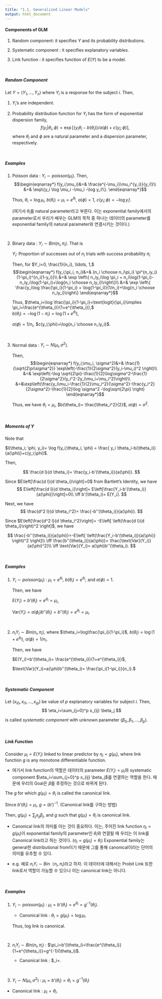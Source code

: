 ```yaml
---
title: "1.1. Generalized Linear Models"
output: html_document
---
```




#### Components of GLM

1. Random component: it specifies $Y$ and its probability distributions.

2. Systematic component : it specifies explanatory variables.

3. Link function : it specifies function of $E(Y)$ to be a model.


&nbsp;&nbsp;

##### Random Component

Let $Y=(Y_1,\ldots,Y_n)$ where $Y_i$ is a response for the subject $i$. Then,

1. $Y_i$'s are independent.

2. Probability distribution function for $Y_i$ has the form of exponential dispersion family,
$$\begin{equation*}
f(y_i|\theta_i, \phi)= \exp[\{y_i\theta_i-b(\theta_i)\}/a(\phi)+c(y_i;\phi)],
\end{equation*}$$
where $\theta_i$ and $\phi$ are a natural parameter and a dispersion parameter, respectively.

&nbsp;&nbsp;

##### Examples
1. Poisson data : $Y_i \sim poisson(\mu_i)$. Then,
    $$\begin{eqnarray*}
      f(y_i;\mu_i)&=& \frac{e^{-\mu_i}\mu_i^{y_i}}{y_i!}\\
      &=& \exp\{y_i \log \mu_i -\mu_i -\log y_i!\}.
    \end{eqnarray*}$$
    
      Thus, $\theta_i=\log \mu_i$, $b(\theta_i)=\mu_i=e^{\theta_i}$, $a(\phi)=1$, $c(y_i;\phi)= -\log y_i!$.
    
     (여기서 $\theta_i$를 natural parameter라고 부른다. 이는 exponential family에서의 parameter로서 우리가 배우는 GLM의 목적 중 하나는 데이터의 parameter를 exponential family의 natural parameter와 연결시키는 것이다.) 
    
&nbsp;
    
2. Binary data : $Y_i \sim Bin(n_i, \pi_i)$. That is

      $Y_i$: Proportion of successes out of $n_i$ trials with success probability $\pi_i$ 
      
      Then, for $Y_i=0, \frac{1}{n_i}, \ldots, 1,$
      $$\begin{eqnarray*}
      f(y_i;\pi_i, n_i)&=& {n_i \choose n_i\pi_i} \pi^{n_iy_i}(1-\pi_i)^{n_i(1-y_i)}\\
                       &=& \exp \left\{ n_iy_i\log \pi_i + n_i\log(1-\pi_i)-n_iy_i\log(1-\pi_i)+\log{n_i \choose n_iy_i}\right\}\\
                       &=& \exp \left\{ \frac{y_i\log \frac{\pi_i}{1-\pi_i} + \log(1-\pi_i)}{1/n_i}+\log{n_i \choose n_iy_i}\right\}
      \end{eqnarray*}$$
    
      Thus, $\theta_i=\log \frac{\pi_i}{1-\pi_i}=\text{logit}{\pi_i}\implies \pi_i=\frac{e^{\theta_i}}{1+e^{\theta_i}},$     
      $b(\theta_i)= -\log(1-\pi_i)=\log(1+e^{\theta_i}),$
      
      $a(\phi)=1/n_i$, $c(y_i;\phi)=\log{n_i \choose n_iy_i}$.

&nbsp;

3. Normal data : $Y_i \sim N(\mu_i, \sigma^2)$.

      Then, 
      $$\begin{eqnarray*}
      f(y_i;\mu_i, \sigma^2)&=& \frac{1}{\sqrt{2\pi\sigma^2}} \exp\left(-\frac{1}{2\sigma^2}(y_i-\mu_i)^2 \right)\\
                       &=& \exp\left(-\log \sqrt{2\pi}-\frac{1}{2}\log\sigma^2-\frac{1}{2\sigma^2}(y_i^2-2y_i\mu_i+\mu_i^2)\right)\\
                       &=&\exp\left(\frac{y_i\mu_i-\frac{1}{2}\mu_i^2}{\sigma^2}-\frac{y_i^2}{2\sigma^2}-\frac{1}{2}\log \sigma^2 -\log\sqrt{2\pi} \right)
      \end{eqnarray*}$$
    
     Thus, we have $\theta_i=\mu_i$, $b(\theta_i)= \frac{\theta_i^2}{2}$, $a(\phi)=\sigma^2$.
     


&nbsp;&nbsp;

##### Moments of $Y$

Note that

$l(\theta_i; \phi, y_i)= \log f(y_i;\theta_i, \phi) = \frac{ y_i \theta_i-b(\theta_i)}{a(\phi)}+c(y_i;\phi)$.

Then,

$$
\frac{d l}{d \theta_i}= \frac{y_i-b'(\theta_i)}{a(\phi)}.
$$

Since $E\left[\frac{d l}{d \theta_i}\right]=0$ from Bartlett's Identity, we have
$$
E\left[\frac{d l}{d \theta_i}\right]= E\left[\frac{Y_i-b'(\theta_i)}{a(\phi)}\right]=0\\
\iff b'(\theta_i)= E[Y_i].
$$

Next, we have
$$
\frac{d^2 l}{d \theta_i^2}= \frac{-b''(\theta_i)}{a(\phi)}.
$$

Since $E\left[\frac{d^2 l}{d \theta_i^2}\right]= -E\left[ \left(\frac{d l}{d \theta_i}\right)^2 \right]$, we have

$$
\frac{-b''(\theta_i)}{a(\phi)}=-E\left[ \left(\frac{Y_i-b'(\theta_i)}{a(\phi)} \right)^2 \right]\\
\iff \frac{b''(\theta_i)}{a(\phi)}= \frac{\text{Var}(Y_i)}{a(\phi)^2}\\
\iff \text{Var}(Y_i)= a(\phi)b''(\theta_i).
$$

&nbsp;&nbsp;

##### Examples

1. $Y_i\sim poisson(\mu_i)$ : $\mu_i=e^{\theta_i}$, $b(\theta_i)= e^{\theta_i}$, and $a(\phi)=1$.

      Then, we have
      
      $E(Y_i)= b'(\theta_i)=e^{\theta_i}=\mu_i$,
      
      $\text{Var}(Y_i)=a(\phi_i)b''(\theta_i)= b''(\theta_i)=e^{\theta_i}=\mu_i$.
      
&nbsp;
      
2. $n_iY_i\sim Bin(n_i, \pi_i)$, where $\theta_i=\log\frac{\pi_i}{1-\pi_i}$, $b(\theta_i)=\log(1+e^{\theta_i})$, $a(\phi)=1/n_i$. 

    Then, we have
      
    $E(Y_i)=b'(\theta_i)= \frac{e^{\theta_i}}{1+e^{\theta_i}}$,
    
    $\text{Var}(Y_i)=a(\phi)b''(\theta_i)= \frac{\pi_i(1-\pi_i)}{n_i}.$



&nbsp;&nbsp;

##### Systematic Component

Let $(x_{i0},x_{i1},\ldots,x_{ip})$ be value of $p$ explanatory variables for subject $i$. Then,
$$
\eta_i=\sum_{j=0}^p x_{ij} \beta_j
$$

is called *systematic component* with unknown parameter $(\beta_0,\beta_1,\ldots,\beta_p)$.

&nbsp;&nbsp;

##### Link Function

Consider $\mu_i=E(Y_i)$ linked to linear predictor by $\eta_i = g(\mu_i)$, where link function $g$ is any monotone differentiable function.

* 여기서 link function의 역할은 데이터의 parameter $E(Y_i)=\mu_i$와 systematic component $\eta_i=\sum_{j=0}^p x_{ij} \beta_j$를 연결하는 역할을 한다. 때문에 우리의 Goal은 $\beta$를 추정하는 것으로 바뀌게 된다. 


The $g$ for which $g(\mu_i)=\theta_i$ is called the canonical link.

Since $b'(\theta_i)=\mu_i$, $g=(b')^{-1}$. (Canonical link를 구하는 방법)

Then, $g(\mu_i)= \sum_j x_{ij}\beta_j$, and $g$ such that $g(\mu_i)=\theta_i$ is canonical link.

* Canonical link의 의미를 아는 것이 중요하다. 이는, 주어진 link function $\eta_i = g(\mu_i)$이 exponential family의 parameter인 $\theta_i$와 연결될 때 우리는 이 link를 Canonical link라고 하는 것이다. ($\eta_i = g(\mu_i)=\theta_i$)  Exponential family는 general한 distributional from이기 때문에 그를 통해 canonical이라는 단어의 의미를 유추할 수 있다. 

* e.g. 예로 $n_iY_i\sim Bin（n_i, \pi_i)$라고 하자. 이 데이터에 대해서는 Probit Link 또한 link로서 역할이 가능할 수 있으나 이는 canonical link는 아니다. 

&nbsp;&nbsp;

##### Examples

1. $Y_i \sim poisson(\mu_i)$ : $\mu_i=b'(\theta_i)=e^{\theta_i}=g^{-1}(\theta_i)$.
 
      * Canonical link : $\theta_i=g(\mu_i)=\log \mu_i$.
   
   Thus, log link is canonical. 
  
   &nbsp;
   
2. $n_iY_i\sim Bin(n_i,\pi_i)$ : $\pi_i=b'(\theta_i)=\frac{e^{\theta_i}}{1+e^{\theta_i}}=g^{-1}(\theta_i)$.

   * Canonical link : $\theta_i=\log \frac{\pi_i}{1-\pi_i}.
   
&nbsp;

3. $Y_i\sim N(\mu_i,\sigma^2)$ : $\mu_i=b'(\theta_i)= \theta_i= g^{-1}(\theta_i)$

  * Canonical link : $\mu_i= \theta_i$.


